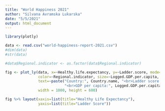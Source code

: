 ```yaml
---
title: "World Happiness 2021"
author: "Silvana Avramska Lukarska"
date: "5/5/2021"
output: html_document
---
```


```r
library(plotly)

data <- read.csv("world-happiness-report-2021.csv")
#dim(data)
#str(data)

#data$Regional.indicator <- as.factor(data$Regional.indicator)
```


```r
fig <- plot_ly(data, x=~Healthy.life.expectancy, y=~Ladder.score, mode="markers",
               color=~Regional.indicator, size=~Logged.GDP.per.capita,
               text=~paste("Country:", Country.name, "<br>Ladder score:", Ladder.score, 
                           "<br>GDP per capita:", Logged.GDP.per.capita ),
               width = 1000, height = 600)

fig %>% layout(xaxis=list(title="Healthy Life Expectancy"),
               yaxis=list(title="Ladder Score"))
```
